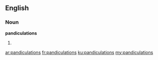 ==English==

===Noun===
'''pandiculations'''

# {{plural of|[[pandiculation]]}}

[[ar:pandiculations]]
[[fr:pandiculations]]
[[ku:pandiculations]]
[[my:pandiculations]]